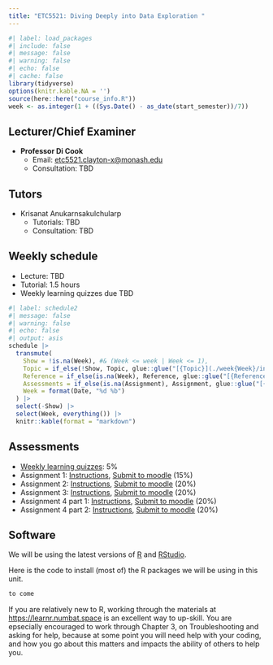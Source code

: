 ```yaml
---
title: "ETC5521: Diving Deeply into Data Exploration "
---
```


```r
#| label: load_packages
#| include: false
#| message: false
#| warning: false
#| echo: false
#| cache: false
library(tidyverse)
options(knitr.kable.NA = '')
source(here::here("course_info.R"))
week <- as.integer(1 + ((Sys.Date() - as_date(start_semester))/7))
```

## Lecturer/Chief Examiner

* **Professor Di Cook**
    - Email: [etc5521.clayton-x@monash.edu](mailto:etc5521.clayton-x@monash.edu) 
    - Consultation: TBD

## Tutors

* Krisanat Anukarnsakulchularp
    - Tutorials: TBD
    - Consultation: TBD

## Weekly schedule

* Lecture: TBD
* Tutorial: 1.5 hours
* Weekly learning quizzes due TBD

```r
#| label: schedule2
#| message: false
#| warning: false
#| echo: false
#| output: asis
schedule |>
  transmute(
    Show = !is.na(Week), #& (Week <= week | Week <= 1),
    Topic = if_else(!Show, Topic, glue::glue("[{Topic}](./week{Week}/index.html)")),
    Reference = if_else(is.na(Week), Reference, glue::glue("[{Reference}]({Reference_URL})")),
    Assessments = if_else(is.na(Assignment), Assignment, glue::glue("[{Assignment}]({File})")),
    Week = format(Date, "%d %b")
  ) |>
  select(-Show) |>
  select(Week, everything()) |>
  knitr::kable(format = "markdown")
```

## Assessments

* [Weekly learning quizzes](https://learning.monash.edu/course/view.php?id=9453&section=20): 5%
* Assignment 1: [Instructions](assignments/assign01.zip),  [Submit to moodle](https://learning.monash.edu/course/view.php?id=9453&section=20) (15%)
* Assignment 2: [Instructions](assignments/assign02.zip),  [Submit to moodle](https://learning.monash.edu/course/view.php?id=9453&section=20) (20%)
* Assignment 3: [Instructions](assignments/assign03.zip),  [Submit to moodle](https://learning.monash.edu/course/view.php?id=9453&section=20) (20%)
* Assignment 4 part 1: [Instructions](assignments/assign04_1.zip),  [Submit to moodle](https://learning.monash.edu/course/view.php?id=9453&section=20) (20%)
* Assignment 4 part 2: [Instructions](assignments/assign04_2.zip),  [Submit to moodle](https://learning.monash.edu/course/view.php?id=9453&section=20) (20%)

## Software

We will be using the latest versions of [R](https://cran.rstudio.com) and [RStudio](https://posit.co/download/rstudio-desktop/). 

Here is the code to install (most of) the R packages we will be using in this unit.

```r
to come
```


If you are relatively new to R, working through the materials at [https://learnr.numbat.space](https://learnr.numbat.space) is an excellent way to up-skill. You are epsecially encouraged to work through Chapter 3, on Troubleshooting and asking for help, because at some point you will need help with your coding, and how you go about this matters and impacts the ability of others to help you. 

